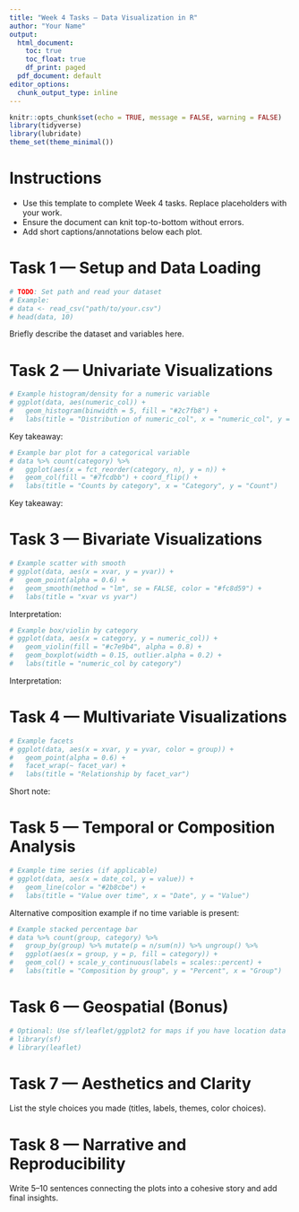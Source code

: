```yaml
---
title: "Week 4 Tasks — Data Visualization in R"
author: "Your Name"
output:
  html_document:
    toc: true
    toc_float: true
    df_print: paged
  pdf_document: default
editor_options:
  chunk_output_type: inline
---
```


```r
knitr::opts_chunk$set(echo = TRUE, message = FALSE, warning = FALSE)
library(tidyverse)
library(lubridate)
theme_set(theme_minimal())
```

# Instructions

- Use this template to complete Week 4 tasks. Replace placeholders with your work.
- Ensure the document can knit top-to-bottom without errors.
- Add short captions/annotations below each plot.

# Task 1 — Setup and Data Loading

```r
# TODO: Set path and read your dataset
# Example:
# data <- read_csv("path/to/your.csv")
# head(data, 10)
```

Briefly describe the dataset and variables here.

# Task 2 — Univariate Visualizations

```r
# Example histogram/density for a numeric variable
# ggplot(data, aes(numeric_col)) +
#   geom_histogram(binwidth = 5, fill = "#2c7fb8") +
#   labs(title = "Distribution of numeric_col", x = "numeric_col", y = "Count")
```

Key takeaway:

```r
# Example bar plot for a categorical variable
# data %>% count(category) %>%
#   ggplot(aes(x = fct_reorder(category, n), y = n)) +
#   geom_col(fill = "#7fcdbb") + coord_flip() +
#   labs(title = "Counts by category", x = "Category", y = "Count")
```

Key takeaway:

# Task 3 — Bivariate Visualizations

```r
# Example scatter with smooth
# ggplot(data, aes(x = xvar, y = yvar)) +
#   geom_point(alpha = 0.6) +
#   geom_smooth(method = "lm", se = FALSE, color = "#fc8d59") +
#   labs(title = "xvar vs yvar")
```

Interpretation:

```r
# Example box/violin by category
# ggplot(data, aes(x = category, y = numeric_col)) +
#   geom_violin(fill = "#c7e9b4", alpha = 0.8) +
#   geom_boxplot(width = 0.15, outlier.alpha = 0.2) +
#   labs(title = "numeric_col by category")
```

Interpretation:

# Task 4 — Multivariate Visualizations

```r
# Example facets
# ggplot(data, aes(x = xvar, y = yvar, color = group)) +
#   geom_point(alpha = 0.6) +
#   facet_wrap(~ facet_var) +
#   labs(title = "Relationship by facet_var")
```

Short note:

# Task 5 — Temporal or Composition Analysis

```r
# Example time series (if applicable)
# ggplot(data, aes(x = date_col, y = value)) +
#   geom_line(color = "#2b8cbe") +
#   labs(title = "Value over time", x = "Date", y = "Value")
```

Alternative composition example if no time variable is present:

```r
# Example stacked percentage bar
# data %>% count(group, category) %>%
#   group_by(group) %>% mutate(p = n/sum(n)) %>% ungroup() %>%
#   ggplot(aes(x = group, y = p, fill = category)) +
#   geom_col() + scale_y_continuous(labels = scales::percent) +
#   labs(title = "Composition by group", y = "Percent", x = "Group")
```

# Task 6 — Geospatial (Bonus)

```r
# Optional: Use sf/leaflet/ggplot2 for maps if you have location data
# library(sf)
# library(leaflet)
```

# Task 7 — Aesthetics and Clarity

List the style choices you made (titles, labels, themes, color choices).

# Task 8 — Narrative and Reproducibility

Write 5–10 sentences connecting the plots into a cohesive story and add final insights.

